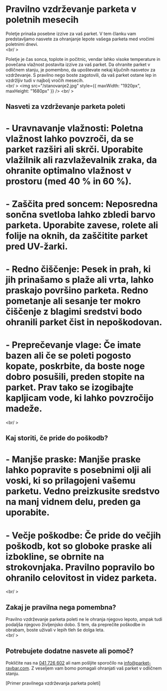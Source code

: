 # **Pravilno vzdrževanje parketa v poletnih mesecih**

Poletje prinaša posebne izzive za vaš parket. V tem članku vam predstavljamo nasvete za ohranjanje lepote vašega parketa med vročimi poletnimi dnevi.  
<br/ >

Poletje je čas sonca, toplote in počitnic, vendar lahko visoke temperature in povečana vlažnost postavita izzive za vaš parket. Da ohranite parket v odličnem stanju, je pomembno, da upoštevate nekaj ključnih nasvetov za vzdrževanje. S pravilno nego boste zagotovili, da vaš parket ostane lep in vzdržljiv tudi v najbolj vročih mesecih.  
<br/ >
<img src="/stanovanje2.jpg" style={{ maxWidth: "1920px", maxHeight: "1680px" }} />
<br/ >
## **Nasveti za vzdrževanje parketa poleti**

# - **Uravnavanje vlažnosti:** Poletna vlažnost lahko povzroči, da se parket razširi ali skrči. Uporabite vlažilnik ali razvlaževalnik zraka, da ohranite optimalno vlažnost v prostoru (med 40 % in 60 %).  

# - **Zaščita pred soncem:** Neposredna sončna svetloba lahko zbledi barvo parketa. Uporabite zavese, rolete ali folije na oknih, da zaščitite parket pred UV-žarki.  

# - **Redno čiščenje:** Pesek in prah, ki jih prinašamo s plaže ali vrta, lahko praskajo površino parketa. Redno pometanje ali sesanje ter mokro čiščenje z blagimi sredstvi bodo ohranili parket čist in nepoškodovan.  

# - **Preprečevanje vlage:** Če imate bazen ali če se poleti pogosto kopate, poskrbite, da boste noge dobro posušili, preden stopite na parket. Prav tako se izogibajte kapljicam vode, ki lahko povzročijo madeže.  
<br/ >

## **Kaj storiti, če pride do poškodb?**

# - **Manjše praske:** Manjše praske lahko popravite s posebnimi olji ali voski, ki so prilagojeni vašemu parketu. Vedno preizkusite sredstvo na manj vidnem delu, preden ga uporabite.  

# - **Večje poškodbe:** Če pride do večjih poškodb, kot so globoke praske ali izbokline, se obrnite na strokovnjaka. Pravilno popravilo bo ohranilo celovitost in videz parketa.  
<br/ >

## **Zakaj je pravilna nega pomembna?**

Pravilno vzdrževanje parketa poleti ne le ohranja njegovo lepoto, ampak tudi podaljša njegovo življenjsko dobo. S tem, da preprečite poškodbe in obrabam, boste uživali v lepih tleh še dolga leta.  
<br/ >

## **Potrebujete dodatne nasvete ali pomoč?**

Pokličite nas na [041 726 602](tel:+38641726602) ali nam pošljite sporočilo na [info@parket-ravbar.com](mailto:info@parket-ravbar.com). Z veseljem vam bomo pomagali ohranjati vaš parket v odličnem stanju.  

[Primer pravilnega vzdrževanja parketa poleti]